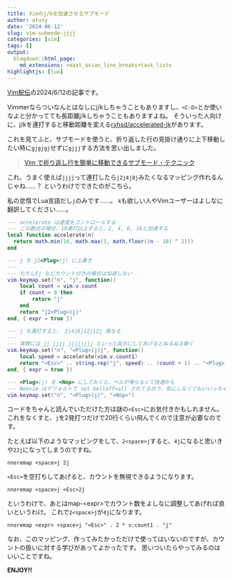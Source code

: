 ```yaml
---
title: Vimのj/kを加速させるサブモード
author: atusy
date: '2024-06-12'
slug: vim-submode-jjjj
categories: [vim]
tags: []
output:
  blogdown::html_page:
    md_extensions: +east_asian_line_breaks+task_lists
highlightjs: [lua]
---
```


[Vim駅伝](https://vim-jp.org/ekiden/)の2024/6/12の記事です。

Vimmerならついなんとはなしにj/kしちゃうこともありますし、`<C-D>`とか使いなよと分かってても長距離j/kしちゃうこともありますよね。
そういった人向けに、j/kを連打すると移動距離を変える[ryhsd/accelerated-jk](https://github.com/rhysd/accelerated-jk)があります。

これを見てふと、サブモードを使うと、折り返した行の見掛け通りに上下移動したい時に`gjgjgj`せずに`gjjj`する方法を思い出しました。

> [Vim で折り返し行を簡単に移動できるサブモード・テクニック](https://zenn.dev/mattn/articles/83c2d4c7645faa)

これ、うまく使えば`jjjj`って連打したら`j2j4j8j`みたくなるマッピング作れるんじゃね……？
というわけでできたのがこちら。

私の怠惰でLua言語だし`j`のみです……。
`k`も欲しい人やVimユーザーはよしなに翻訳してください……。

```lua
--- accelerate は速度をコントロールする
--- この数式の場合、10連打以上すると、2, 4, 8, 16と加速する
local function accelerate(n)
  return math.min(16, math.max(1, math.floor((n - 10) ^ 2)))
end

--- j を j2<Plug>(j) に上書き
---
--- ただし5j などカウント付きの場合は加速しない
vim.keymap.set("n", "j", function()
	local count = vim.v.count
	if count > 0 then
		return "j"
	end
	return "j2<Plug>(j)"
end, { expr = true })

--- j を連打すると、 2j4j8j12j12j 風なる
---
--- 実際には jj jjjj jjjjjjjj といった具合にしてあげるとぬるぬる動く
vim.keymap.set("n", "<Plug>(j)j", function()
	local speed = accelerate(vim.v.count1)
	return "<Esc>" .. string.rep("j", speed) .. (count + 1) .. "<Plug>(j)"
end, { expr = true })

--- <Plug>(j) を <Nop> にしておくと、ベルが鳴らなくて快適かも
--- Neovim はデフォルトで set belloff=all されてるので、気にしなくてもいいっちゃいい
vim.keymap.set("n", "<Plug>(j)", "<Nop>")
```

コードをちゃんと読んでいただけた方は謎の`<Esc>`にお気付きかもしれません。
これをなくすと、`j`を2発打つだけで20行くらい飛んでくので注意が必要なのです。

たとえば以下のようなマッピングをして、`2<space>j`すると、`4j`になると思いきや`22j`になってしまうのですね。

``` vim
nnoremap <space>j 2j
```

`<Esc>`を空打ちしてあげると、カウントを無視できるようになります。

``` vim
nnoremap <space>j <Esc>2j
```

というわけで、あとはmap-\<expr\>でカウント数をよしなに調整してあげれば良いというわけ。
これで`2<space>j`が`4j`になります。

``` vim
nnoremap <expr> <space>j "<Esc>" . 2 * v:count1 . "j"
```

なお、このマッピング、作ってみたかっただけで使ってはいないのですが、カウントの扱いに対する学びがあってよかったです。
思いついたらやってみるのはいいことですね。

**ENJOY!!**
